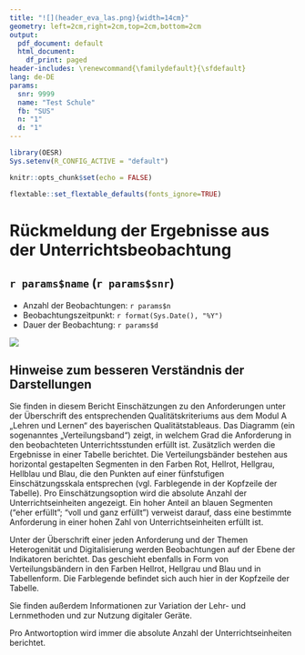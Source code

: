 ```yaml
---
title: "![](header_eva_las.png){width=14cm}"
geometry: left=2cm,right=2cm,top=2cm,bottom=2cm
output:
  pdf_document: default
  html_document:
    df_print: paged
header-includes: \renewcommand{\familydefault}{\sfdefault}
lang: de-DE
params:
  snr: 9999
  name: "Test Schule"
  fb: "SUS"
  n: "1"
  d: "1"
---
```


```r
library(OESR)
Sys.setenv(R_CONFIG_ACTIVE = "default")

knitr::opts_chunk$set(echo = FALSE)

flextable::set_flextable_defaults(fonts_ignore=TRUE)


```

# Rückmeldung der Ergebnisse aus der Unterrichtsbeobachtung

## `r params$name` (`r params$snr`)

-   Anzahl der Beobachtungen: `r params$n`
-   Beobachtungszeitpunkt: `r format(Sys.Date(), "%Y")`
-   Dauer der Beobachtung: `r params$d`

![](graphic_title_ubb.png)

\newpage

## Hinweise zum besseren Verständnis der Darstellungen

Sie finden in diesem Bericht Einschätzungen zu den Anforderungen unter der Überschrift des entsprechenden Qualitätskriteriums aus dem Modul A „Lehren und Lernen“ des bayerischen Qualitätstableaus. Das Diagramm (ein sogenanntes „Verteilungsband“) zeigt, in welchem Grad die Anforderung in den beobachteten Unterrichtsstunden erfüllt ist. Zusätzlich werden die Ergebnisse in einer Tabelle berichtet. Die Verteilungsbänder bestehen aus horizontal gestapelten Segmenten in den Farben Rot, Hellrot, Hellgrau, Hellblau und Blau, die den Punkten auf einer fünfstufigen Einschätzungsskala entsprechen (vgl. Farblegende in der Kopfzeile der Tabelle). Pro Einschätzungsoption wird die absolute Anzahl der Unterrichtseinheiten angezeigt. Ein hoher Anteil an blauen Segmenten ("eher erfüllt"; "voll und ganz erfüllt") verweist darauf, dass eine bestimmte Anforderung in einer hohen Zahl von Unterrichtseinheiten erfüllt ist. 


Unter der Überschrift einer jeden Anforderung und der Themen Heterogenität und Digitalisierung werden Beobachtungen auf der Ebene der Indikatoren berichtet. Das geschieht ebenfalls in Form von Verteilungsbändern in den Farben Hellrot, Hellgrau und Blau und in Tabellenform. Die Farblegende befindet sich auch hier in der Kopfzeile der Tabelle. 


Sie finden außerdem Informationen zur Variation der Lehr- und Lernmethoden und zur Nutzung digitaler Geräte. 


Pro Antwortoption wird immer die absolute Anzahl der Unterrichtseinheiten berichtet.


\pagebreak

